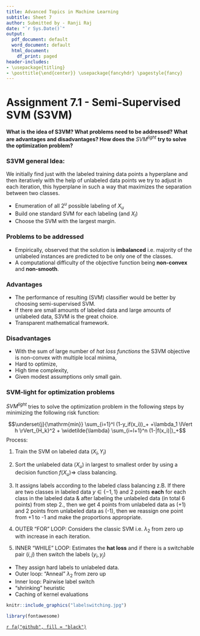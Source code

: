 ---
title: Advanced Topics in Machine Learning
subtitle: Sheet 7
author: Submitted by - Ranji Raj
date: "`r Sys.Date()`"
output:
  pdf_document: default
  word_document: default
  html_document:
    df_print: paged
header-includes:
- \usepackage{titling}
- \posttitle{\end{center}} \usepackage{fancyhdr} \pagestyle{fancy} 
---

# **Assignment 7.1 - Semi-Supervised SVM (S3VM)**

__What is the idea of S3VM? What problems need to be addressed? What are advantages and disadvantages? How does the__ $SVM^{light}$ __try to solve the optimization problem?__

### S3VM general Idea:

We initially find just with the labeled training data points a hyperplane and then iteratively with the help of unlabeled data points we try to adjust in each iteration, this hyperplane in such a way that maximizes the separation between two classes.

- Enumeration of all $2^u$ possible labeling of $X_u$
- Build one standard SVM for each labeling (and $X_l$)
- Choose the SVM with the largest margin.


### Problems to be addressed

- Empirically, observed that the solution is __imbalanced__ i.e. majority of the unlabeled instances are predicted to be only one of the classes.
- A computational difficulty of the objective function being __non-convex__ and __non-smooth__.

### Advantages

- The performance of resulting (SVM) classifier would be better by choosing semi-supervised SVM.
- If there are small amounts of labeled data and large amounts of unlabeled data, S3VM is the great choice.
- Transparent mathematical framework.


### Disadvantages

- With the sum of large number of _hat loss functions_ the S3VM objective is non-convex with multiple local minima,
- Hard to optimize,
- High time complexity,
- Given modest assumptions only small gain.

### SVM-light for optimization problems

$SVM^{light}$ tries to solve the optimization problem in the following steps by minimizing the following risk function:

$$\underset{j}{\mathrm{min}} \sum_{i=1}^l (1-y_if(x_i))_+ +\lambda_1 \lVert h \rVert_{H_k}^2 + \widetilde{\lambda} \sum_{i=l+1}^n (1-|f(x_i)|)_+$$
Process:

1. Train the SVM on labeled data ($X_l,Y_l$)

1. Sort the unlabeled data ($X_u$) in largest to smallest order by using a decision function $f(X_u)\Rightarrow$ class balancing.

1. It assigns labels according to the labeled class balancing z.B. If there are two classes in labeled data $y \in \{-1,1\}$ and 2 points __each__ for each class in the labeled data & after labeling the unlabeled data (in total 6 points) from step 2., then we get 4 points from unlabeled data as (+1) and 2 points from unlabeled data as (-1), then we reassign one point from +1 to -1 and make the proportions appropriate.

1. OUTER "FOR" LOOP: Considers the classic SVM i.e. $\lambda_2$ from zero up with increase in each iteration.

1. INNER "WHILE" LOOP: Estimates the __hat loss__ and if there is a switchable pair ($i,j$) then switch the labels ($y_i,y_j$)

- They assign hard labels to unlabeled data.
- Outer loop: "Anneal" $\lambda_2$ from zero up
- Inner loop: Pairwise label switch
- "shrinking" heuristic
- Caching of kernel evaluations

```{r echo=FALSE, fig.cap="Label switching", out.width = '100%', fig.align="center"}
knitr::include_graphics("labelswitching.jpg")
```

```{r, message=F, echo=F, warning=F}
library(fontawesome)
```

\centering

[`r fa("github", fill = "black")`](https://github.com/ranjiGT/ATiML-amendments)